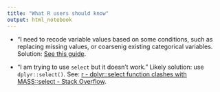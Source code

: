 ```yaml
---
title: "What R users should know"
output: html_notebook
---
```


- "I need to recode variable values based on some conditions, such as replacing missing values, or coarsenig existing categorical variables.
Solution: [See this guide](http://dwoll.de/rexrepos/posts/recode.html).

- "I am trying to use `select` but it doesn't work." Likely solution: use `dplyr::select()`. See: [r - dplyr::select function clashes with MASS::select - Stack Overflow](https://stackoverflow.com/questions/24202120/dplyrselect-function-clashes-with-massselect).
